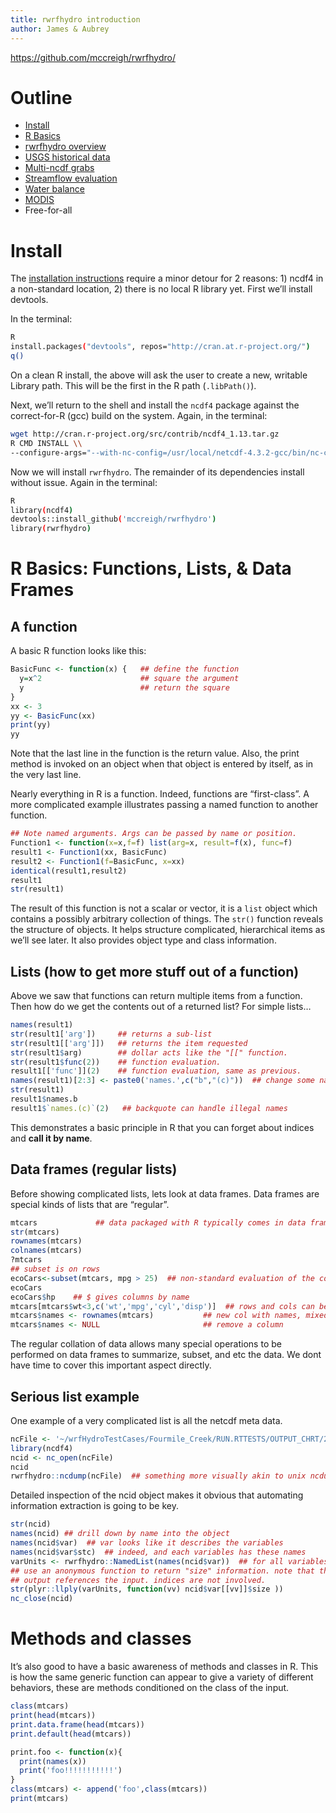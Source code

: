 ```yaml
---
title: rwrfhydro introduction
author: James & Aubrey
---
```


[https://github.com/mccreigh/rwrfhydro/](https://github.com/mccreigh/rwrfhydro/)

# Outline
* [Install](#Install)
* [R Basics](#R-Basics)
* [rwrfhydro overview]()
* [USGS historical data]()
* [Multi-ncdf grabs]()
* [Streamflow evaluation]()
* [Water balance]()
* [MODIS]()
* Free-for-all

<a id="Install"></a>

# Install
The [installation instructions](https://github.com/mccreigh/rwrfhydro/#installation) require a minor detour for 2 reasons: 1) ncdf4 in a non-standard location, 2) there is no local R library yet. First we'll install devtools.


In the terminal:
```bash
R
install.packages("devtools", repos="http://cran.at.r-project.org/")
q()
```
On a clean R install, the above will ask the user to create a new, writable Library path. This will be the first in the R path (`.libPath()`).


Next, we'll return to the shell and install the `ncdf4` package against the correct-for-R (gcc) build on the system. Again, in the terminal:
```bash
wget http://cran.r-project.org/src/contrib/ncdf4_1.13.tar.gz
R CMD INSTALL \\
--configure-args="--with-nc-config=/usr/local/netcdf-4.3.2-gcc/bin/nc-config" ncdf4_1.13.tar.gz
```


Now we will install `rwrfhydro`. The remainder of its dependencies install without issue. Again in the terminal:
```bash
R
library(ncdf4)
devtools::install_github('mccreigh/rwrfhydro')
library(rwrfhydro)
```

<a id="R-Basics"></a>

# R Basics: Functions, Lists, & Data Frames

## A function
A basic R function looks like this:
```r
BasicFunc <- function(x) {   ## define the function 
  y=x^2                      ## square the argument
  y                          ## return the square
}
xx <- 3
yy <- BasicFunc(xx)
print(yy)
yy
```
Note that the last line in the function is the return value. Also, the print method is invoked on an object when that object is entered by itself, as in the very last line. 

Nearly everything in R is a function. Indeed, functions are "first-class". A more complicated example illustrates passing a named function to another function.
```r
## Note named arguments. Args can be passed by name or position.
Function1 <- function(x=x,f=f) list(arg=x, result=f(x), func=f)
result1 <- Function1(xx, BasicFunc)
result2 <- Function1(f=BasicFunc, x=xx)
identical(result1,result2)
result1
str(result1)
```
The result of this function is not a scalar or vector, it is a `list` object which contains a possibly arbitrary collection of things. The `str()` function reveals the structure of objects. It helps structure complicated, hierarchical items as we'll see later. It also provides object type and class information.

## Lists (how to get more stuff out of a function)
Above we saw that functions can return multiple items from a function. Then how do we get the contents out of a returned list? For simple lists... 
```r
names(result1)
str(result1['arg'])     ## returns a sub-list
str(result1[['arg']])   ## returns the item requested
str(result1$arg)        ## dollar acts like the "[[" function.
str(result1$func(2))    ## function evaluation.
result1[['func']](2)    ## function evaluation, same as previous.
names(result1)[2:3] <- paste0('names.',c("b","(c)"))  ## change some names
str(result1)
result1$names.b
result1$`names.(c)`(2)   ## backquote can handle illegal names 
```

This demonstrates a basic principle in R that you can forget about indices and **call it by name**.

## Data frames (regular lists)
Before showing complicated lists, lets look at data frames. Data frames are special kinds of lists that are "regular". 
```r
mtcars             ## data packaged with R typically comes in data frames.
str(mtcars)         
rownames(mtcars)
colnames(mtcars)
?mtcars
## subset is on rows
ecoCars<-subset(mtcars, mpg > 25)  ## non-standard evaluation of the column name
ecoCars      
ecoCars$hp    ## $ gives columns by name
mtcars[mtcars$wt<3,c('wt','mpg','cyl','disp')]  ## rows and cols can be referenced 
mtcars$names <- rownames(mtcars)           ## new col with names, mixed types in df
mtcars$names <- NULL                       ## remove a column
```
The regular collation of data allows many special operations to be performed on data frames to summarize, subset, and etc the data. We dont have time to cover this important aspect directly. 


## Serious list example
One example of a very complicated list is all the netcdf meta data. 
```r
ncFile <- '~/wrfHydroTestCases/Fourmile_Creek/RUN.RTTESTS/OUTPUT_CHRT/201305160400.LSMOUT_DOMAIN1'
library(ncdf4)
ncid <- nc_open(ncFile)
ncid
rwrfhydro::ncdump(ncFile)  ## something more visually akin to unix ncdump
```

Detailed inspection of the ncid object makes it obvious that automating information extraction is going to be key.
```r
str(ncid)
names(ncid) ## drill down by name into the object
names(ncid$var)  ## var looks like it describes the variables
names(ncid$var$stc)  ## indeed, and each variables has these names
varUnits <- rwrfhydro::NamedList(names(ncid$var))  ## for all variables
## use an anonymous function to return "size" information. note that the
## output references the input. indices are not involved. 
str(plyr::llply(varUnits, function(vv) ncid$var[[vv]]$size )) 
nc_close(ncid)
```

# Methods and classes
It's also good to have a basic awareness of methods and classes in R. This is how the same generic function can appear to give a variety of different behaviors, these are methods conditioned on the class of the input. 

```r
class(mtcars)
print(head(mtcars))
print.data.frame(head(mtcars))
print.default(head(mtcars))

print.foo <- function(x){
  print(names(x))
  print('foo!!!!!!!!!!!')
}
class(mtcars) <- append('foo',class(mtcars))
print(mtcars)
```


